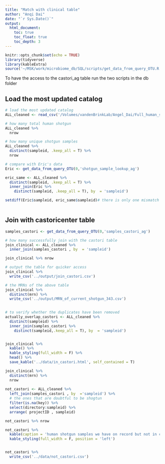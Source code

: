 ```yaml
---
title: "Match with clinical table"
author: "Anqi Dai"
date: "`r Sys.Date()`"
output:
  html_document:
    toc: true
    toc_float: true
    toc_depth: 3
---
```


```r
knitr::opts_chunk$set(echo = TRUE)
library(tidyverse)
library(kableExtra)
source('~/MSK/work/microbiome_db/SQL/scripts/get_data_from_query_OTU.R')
```

To have the access to the castori_ag table run the two scripts in the db folder

## Load the most updated catalog

```r
# load the most updated catalog
ALL_cleaned <- read_csv('/Volumes/vandenBrinkLab/Angel_Dai/Full_human_shotgun_catalog/full_human_shotgun_catalog_updated.csv')

# how many total human shotgun
ALL_cleaned %>% 
  nrow

# how many unique shotgun samples
ALL_cleaned %>% 
  distinct(sampleid, .keep_all = T) %>%
  nrow
```

```r
# compare with Eric's data
Eric <- get_data_from_query_OTU(0,'shotgun_sample_lookup_ag') 

eric_same <- ALL_cleaned %>% 
  distinct(sampleid, .keep_all = T) %>% 
  inner_join(Eric %>% 
    distinct(sampleid, .keep_all = T), by  = 'sampleid')  

setdiff(Eric$sampleid, eric_same$sampleid)# there is only one mismatch and that one Eric has it wrong
 
```


## Join with castoricenter table

```r
samples_castori <- get_data_from_query_OTU(0,'samples_castori_ag') 

# how many successfully join with the castori table
join_clinical <- ALL_cleaned %>% 
  inner_join(samples_castori , by  = 'sampleid') 

join_clinical %>% nrow

# output the table for quicker access
join_clinical %>% 
  write_csv('../output/join_castori.csv')

# the MRNs of the above table
join_clinical %>% 
  distinct(mrn) %>% 
  write_csv('../output/MRN_of_current_shotgun_343.csv')
  

# to verify whether the duplicates have been removed
actually_overlap_castori <- ALL_cleaned %>% 
  distinct(sampleid) %>% 
  inner_join(samples_castori %>% 
    distinct(sampleid,.keep_all = T), by  = 'sampleid')  


join_clinical %>% 
  kable() %>% 
  kable_styling(full_width = F) %>% 
  head() %>% 
  save_kable('../data/in_castori.html', self_contained = T)
```


```r
join_clinical %>% 
  distinct(mrn) %>% 
  nrow
   
not_castori <- ALL_cleaned %>% 
  left_join(samples_castori , by  ='sampleid') %>% 
  # the ones that are doubtful to be shogtun 
  filter(is.na(key)) %>% 
  select(directory:sampleid) %>% 
  arrange( projectID , sampleid)

not_castori %>% nrow

not_castori %>% 
  kable(caption = 'human shotgun samples we have on record but not in castori center') %>% 
  kable_styling(full_width = F, position = 'left') 


not_castori %>% 
  write_csv('../data/not_castori.csv')
```

